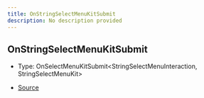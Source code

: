 ```yaml
---
title: OnStringSelectMenuKitSubmit
description: No description provided
---
```


## OnStringSelectMenuKitSubmit

- Type: OnSelectMenuKitSubmit\<StringSelectMenuInteraction, StringSelectMenuKit>

- [Source](https://github.com/underctrl-io/commandkit/blob/83ef44f10b86e30835e8636786e5222cac412af9/packages/commandkit/src/components/v1/select-menu/StringSelectMenuKit.ts#L20)